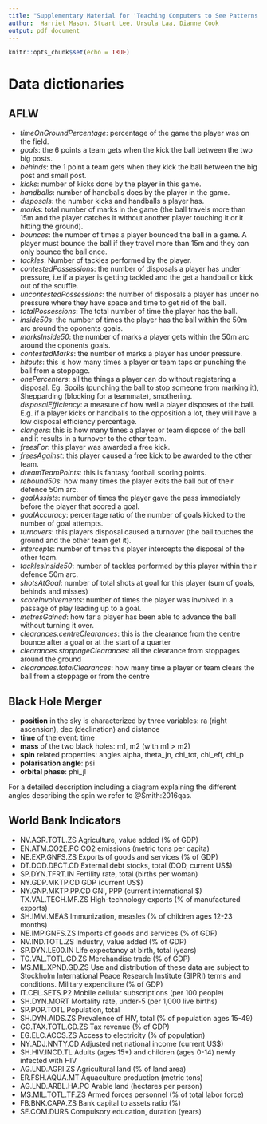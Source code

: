 ```yaml
---
title: "Supplementary Material for 'Teaching Computers to See Patterns in Scatterplots with Scagnostics'"
author:  Harriet Mason, Stuart Lee, Ursula Laa, Dianne Cook
output: pdf_document
---
```


```r
knitr::opts_chunk$set(echo = TRUE)
```

# Data dictionaries

## AFLW 

- *timeOnGroundPercentage*: percentage of the game the player was on the field.  
- *goals*: the 6 points a team gets when the kick the ball between the two big posts.  
- *behinds*: the 1 point a team gets when they kick the ball between the big post and small post.  
- *kicks*: number of kicks done by the player in this game.  
- *handballs*: number of handballs does by the player in the game.  
- *disposals*: the number kicks and handballs a player has.  
- *marks*: total number of marks in the game (the ball travels more than 15m and the player catches it without another player touching it or it hitting the ground).  
- *bounces*: the number of times a player bounced the ball in a game. A player must bounce the ball if they travel more than 15m and they can only bounce the ball once.  
- *tackles*: Number of tackles performed by the player.  
- *contestedPossessions*: the number of disposals a player has under pressure, i.e if a player is getting tackled and the get a handball or kick out of the scuffle.  
- *uncontestedPossessions*: the number of disposals a player has under no pressure where they have space and time to get rid of the ball.  
- *totalPossessions*: The total number of time the player has the ball. 
- *inside50s*: the number of times the player has the ball within the 50m arc around the oponents goals.  
- *marksInside50*: the number of marks a player gets within the 50m arc around the oponents goals.  
- *contestedMarks*: the number of marks a player has under pressure.
- *hitouts*: this is how many times a player or team taps or punching the ball from a stoppage.
- *onePercenters*: all the things a player can do without registering a disposal. Eg. Spoils (punching the ball to stop someone from marking it), Shepparding (blocking for a teammate), smothering.  
*disposalEfficiency*: a measure of how well a player disposes of the ball. E.g. if a player kicks or handballs to the opposition a lot, they will have a low disposal efficiency percentage.   
- *clangers*: this is how many times a player or team dispose of the ball and it results in a turnover to the other team.  
- *freesFor*: this player was awarded a free kick.  
- *freesAgainst*:  this player caused a free kick to be awarded to the other team.  
- *dreamTeamPoints*: this is fantasy football scoring points.  
- *rebound50s*: how many times the player exits the ball out of their defence 50m arc.  
- *goalAssists*: number of times the player gave the pass immediately before the player that scored a goal.
- *goalAccuracy*: percentage ratio of the number of goals kicked to the number of goal attempts.  
- *turnovers*: this players disposal caused a turnover (the ball touches the ground and the other team get it).  
- *intercepts*: number of times this player intercepts the disposal of the other team.
- *tacklesInside50*: number of tackles performed by this player within their defence 50m arc.  
- *shotsAtGoal*: number of total shots at goal for this player (sum of goals, behinds and misses)
- *scoreInvolvements*: number of times the player was involved in a passage of play leading up to a goal.
- *metresGained*:  how far a player has been able to advance the ball without turning it over.  
- *clearances.centreClearances*: this is the clearance from the centre bounce after a goal or at the start of a quarter
- *clearances.stoppageClearances*: all the clearance from stoppages around the ground
- *clearances.totalClearances*: how many time a player or team clears the ball from a stoppage or from the centre

## Black Hole Merger 

- **position** in the sky is characterized by three variables: ra (right ascension), dec (declination) and distance
- **time** of the event: time
- **mass** of the two black holes: m1, m2 (with m1 > m2)
- **spin** related properties: angles alpha, theta_jn, chi_tot, chi_eff, chi_p
- **polarisation angle**: psi
- **orbital phase**: phi_jl

For a detailed description including a diagram explaining the different angles describing the spin we refer to @Smith:2016qas.

## World Bank Indicators

- NV.AGR.TOTL.ZS	Agriculture, value added (% of GDP)
- EN.ATM.CO2E.PC	CO2 emissions (metric tons per capita)
- NE.EXP.GNFS.ZS	Exports of goods and services (% of GDP)
- DT.DOD.DECT.CD	External debt stocks, total (DOD, current US$)
- SP.DYN.TFRT.IN	Fertility rate, total (births per woman)
- NY.GDP.MKTP.CD	GDP (current US$)
- NY.GNP.MKTP.PP.CD	GNI, PPP (current international $)
TX.VAL.TECH.MF.ZS	High-technology exports (% of manufactured exports)
- SH.IMM.MEAS	Immunization, measles (% of children ages 12-23 months)
- NE.IMP.GNFS.ZS	Imports of goods and services (% of GDP)
- NV.IND.TOTL.ZS	Industry, value added (% of GDP)
- SP.DYN.LE00.IN	Life expectancy at birth, total (years)
- TG.VAL.TOTL.GD.ZS	Merchandise trade (% of GDP)
- MS.MIL.XPND.GD.ZS	Use and distribution of these data are subject to Stockholm International Peace Research Institute (SIPRI) terms and conditions.	Military expenditure (% of GDP)
- IT.CEL.SETS.P2	Mobile cellular subscriptions (per 100 people)
- SH.DYN.MORT	Mortality rate, under-5 (per 1,000 live births)
- SP.POP.TOTL	Population, total
- SH.DYN.AIDS.ZS	Prevalence of HIV, total (% of population ages 15-49)
- GC.TAX.TOTL.GD.ZS	Tax revenue (% of GDP)
- EG.ELC.ACCS.ZS	Access to electricity (% of population)
- NY.ADJ.NNTY.CD	Adjusted net national income (current US$)
- SH.HIV.INCD.TL	Adults (ages 15+) and children (ages 0-14) newly infected with HIV
- AG.LND.AGRI.ZS	Agricultural land (% of land area)
- ER.FSH.AQUA.MT	Aquaculture production (metric tons)
- AG.LND.ARBL.HA.PC	Arable land (hectares per person)
- MS.MIL.TOTL.TF.ZS	Armed forces personnel (% of total labor force)
- FB.BNK.CAPA.ZS	Bank capital to assets ratio (%)
- SE.COM.DURS	Compulsory education, duration (years)